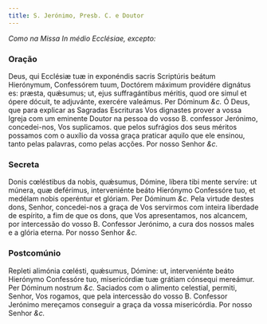 ```yaml
---
title: S. Jerónimo, Presb. C. e Doutor
---
```


<em>Como na Missa In médio Ecclésiae, excepto:</em>


<LinkCard
  href="/missal/comum/13doutores"
  title="Doutores - Missa In médio Ecclésiae"
/>

### Oração

<div class="grid grid-cols-2 gap-5">
  <span class="text-justify">
    Deus, qui Ecclésiæ tuæ in exponéndis sacris Scriptúris beátum Hierónymum,
    Confessórem tuum, Doctórem máximum providére dignátus es: præsta, quǽsumus;
    ut, ejus suffragántibus méritis, quod ore simul et ópere dócuit, te
    adjuvánte, exercére valeámus. Per Dóminum <em>&c.</em>
  </span>
  <span class="text-justify">
    Ó Deus, que para explicar as Sagradas Escrituras Vos dignastes prover a
    vossa Igreja com um eminente Doutor na pessoa do vosso B. confessor
    Jerónimo, concedei-nos, Vos suplicamos. que pelos sufrágios dos seus méritos
    possamos com o auxílio da vossa graça praticar aquilo que ele ensinou, tanto
    pelas palavras, como pelas acções. Por nosso Senhor <em>&c.</em>
  </span>
</div>

### Secreta

<div class="grid grid-cols-2 gap-5">
  <span class="text-justify">
    Donis cœléstibus da nobis, quǽsumus, Dómine, líbera tibi mente servíre: ut
    múnera, quæ deférimus, interveniénte beáto Hierónymo Confessóre tuo, et
    medélam nobis operéntur et glóriam. Per Dóminum <em>&c.</em>
  </span>
  <span class="text-justify">
    Pela virtude destes dons, Senhor, concedei-nos a graça de Vos servirmos com
    inteira liberdade de espírito, a fim de que os dons, que Vos apresentamos,
    nos alcancem, por intercessão do vosso B. Confessor Jerónimo, a cura dos
    nossos males e a glória eterna. Por nosso Senhor <em>&c.</em>
  </span>
</div>

### Postcomúnio

<div class="grid grid-cols-2 gap-5">
  <span class="text-justify">
    Repleti alimónia cœlésti, quǽsumus, Dómine: ut, interveniénte beáto
    Hierónymo Confessóre tuo, misericórdiæ tuæ grátiam cónsequi mereámur. Per
    Dóminum nostrum <em>&c.</em>
  </span>
  <span class="text-justify">
    Saciados com o alimento celestial, permiti, Senhor, Vos rogamos, que pela
    intercessão do vosso B. Confessor Jerónimo mereçamos conseguir a graça da
    vossa misericórdia. Por nosso Senhor <em>&c.</em>
  </span>
</div>
